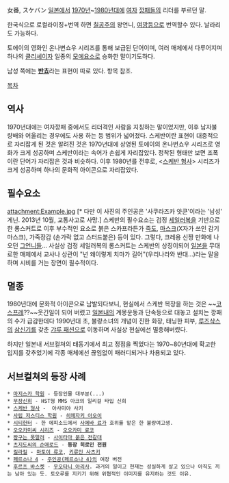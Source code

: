 女番, スケバン
[[일본]]에서 [[1970년]]~[[1980년]]대에 [[여자]] [[깡패]]들의 리더를 부르던 말.

한국식으로 로컬라이징+번역 하면 [[칠공주]]의 왕언니, [[여깡]]등으로 번역할수 있다. 날라리도 가능하다.

토에이의 영화인 온나변쇼우 시리즈를 통해 보급된 단어이며, 여러 매체에서 다루어지며 하나의 [[클리셰]]이자 일종의 [[모에요소]]로 승화한 말이기도하다.

남성 쪽에는 '''[[반쵸]]'''라는 표현이 따로 있다. 항목 참조.

[[목차]]

== 역사 ==
1970년대에는 여자깡패 중에서도 리더격인 사람을 지칭하는 말이었지만, 이후 남자불량배와 어울리는 경우에도 사용 하는 등 범위가 넓어졌다. 스케반이란 표현이 대중적으로 자리잡게 된 것은 알려진 것은 1970년대에 상영된 토에이의 온나번쇼우 시리즈로 영화가 크게 성공하며 스케반이라는 속어가 손쉽게 자리잡았다. 정착된 형태만 보면 조폭이란 단어가 자리잡은 것과 비슷하다. 이후 1980년를 전후로, <[[스케반 형사]]> 시리즈가 크게 성공하며 하나의 문화적 아이콘으로 자리잡았다.

== 필수요소 ==
attachment:Example.jpg
[* 다만 이 사진의 주인공은 '사쿠라즈카 얏쿤'이라는 '남성' 게닌. 2013년 10월, 교통사고로 사망.]
스케반의 필수요소는 검정 [[세일러복]]을 기반으로 한 롱스커트로 이후 부수적인 요소로 붉은 스카프라든가 [[죽도]], [[마스크]](X자가 쓰인 감기마스크), 가죽장갑 (손가락 없고 스터드붙은) 등이 있다. 그렇다, 크레용 신짱 만화에 나오던 [[사이타마 붉은 전갈대|그언니들]]... 사실상 검정 세일러복의 롱스커트는 스케반의 상징이되어 [[일본]]을 무대로한 매체에서 교사나 상관이 "넌 왜이렇게 치마가 길어"(우리나라와 반대...)라는 말을 하며 시비를 거는 장면이 필수적이다. 
== 멸종 ==
1980년대에 문화적 아이콘으로 남발되다보니, 현실에서 스케반 복장을 하는 것은 ~~[[코스프레]]??~~웃긴일이 되어 버렸고 [[일본]]내의 계몽운동과 단속등으로 대놓고 설치는 깡패의 수가 급감한데다 1990년대 초, 불량소녀의 개념이 진한 화장, 태닝한 피부, [[루즈삭스]]의 [[삼신기]]를 갖춘 [[갸루 패션]]으로 이동하며 사실상 현실에선 멸종해버렸다.

하지만 일본내 서브컬쳐의 태동기에서 최고 정점을 찍었다는 1970~80년대에 확고한 입지를 갖추었기에 각종 매체에선 끊임없이 패러디되거나 차용되고 있다.

== 서브컬쳐의 등장 사례 ==
 * [[마지스카 학원]] - 등장인물 대부분(...)
 * [[무장신희]] - HST형 MMS 아크의 일리걸 타입 신희
 * [[스케반 형사]] -  아사미야 사키
 * [[사립 저스티스 학원]] - [[히메자키 아오이]]
 * [[시티헌터]] - 한 에피소드에서 [[사에바 료]]가 호위를 맡은 한 불량여고생.
 * [[오오카미씨 시리즈]] - [[오오카미 료코]]
 * [[짱구는 못말려]] - [[사이타마 붉은 전갈대]]
 * [[츠지도씨의 순애로드]] - '''등장 히로인 전원'''
 * [[킬라킬]] - [[마토이 류코]], [[키류인 사츠키]]
 * [[페르소나 4]] - [[주인공(페르소나 4)]]의 여장 버전
 * [[후르츠 바스켓]] - [[우오타니 아리사]]. 과거의 일이고 현재는 성실하게 살고 있으나 아직도 끼는 남아 있는 듯. 토오루를 지키기 위해 위협적인 이미지를 유지하는 것도 이유.

